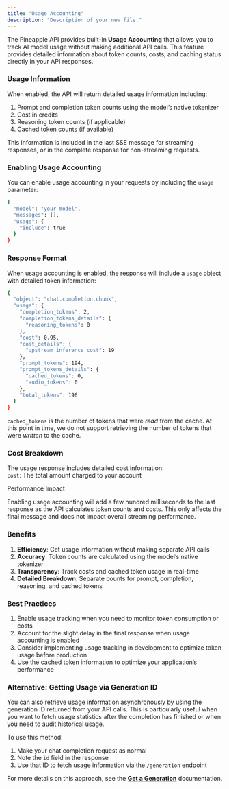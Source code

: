 ```yaml
---
title: "Usage Accounting"
description: "Description of your new file."
---
```


The Pineapple API provides built-in **Usage Accounting** that allows you to track AI model usage without making additional API calls. This feature provides detailed information about token counts, costs, and caching status directly in your API responses.

### Usage Information

When enabled, the API will return detailed usage information including:

1. Prompt and completion token counts using the model’s native tokenizer
2. Cost in credits
3. Reasoning token counts (if applicable)
4. Cached token counts (if available)

This information is included in the last SSE message for streaming responses, or in the complete response for non-streaming requests.

### Enabling Usage Accounting

You can enable usage accounting in your requests by including the `usage` parameter:

```bash
{
  "model": "your-model",
  "messages": [],
  "usage": {
    "include": true
  }
}
```

### Response Format

When usage accounting is enabled, the response will include a `usage` object with detailed token information:

```bash
{
  "object": "chat.completion.chunk",
  "usage": {
    "completion_tokens": 2,
    "completion_tokens_details": {
      "reasoning_tokens": 0
    },
    "cost": 0.95,
    "cost_details": {
      "upstream_inference_cost": 19
    },
    "prompt_tokens": 194,
    "prompt_tokens_details": {
      "cached_tokens": 0,
      "audio_tokens": 0
    },
    "total_tokens": 196
  }
}
```

`cached_tokens` is the number of tokens that were _read_ from the cache. At this point in time, we do not support retrieving the number of tokens that were _written_ to the cache.

### Cost Breakdown

The usage response includes detailed cost information:\
`cost`: The total amount charged to your account

<Note>
  Performance Impact

  Enabling usage accounting will add a few hundred milliseconds to the last response as the API calculates token counts and costs. This only affects the final message and does not impact overall streaming performance.
</Note>

### Benefits

1. **Efficiency**: Get usage information without making separate API calls
2. **Accuracy**: Token counts are calculated using the model’s native tokenizer
3. **Transparency**: Track costs and cached token usage in real-time
4. **Detailed Breakdown**: Separate counts for prompt, completion, reasoning, and cached tokens

### Best Practices

1. Enable usage tracking when you need to monitor token consumption or costs
2. Account for the slight delay in the final response when usage accounting is enabled
3. Consider implementing usage tracking in development to optimize token usage before production
4. Use the cached token information to optimize your application’s performance

### **Alternative: Getting Usage via Generation ID**

You can also retrieve usage information asynchronously by using the generation ID returned from your API calls. This is particularly useful when you want to fetch usage statistics after the completion has finished or when you need to audit historical usage.

To use this method:

1. Make your chat completion request as normal
2. Note the `id` field in the response
3. Use that ID to fetch usage information via the `/generation` endpoint

For more details on this approach, see the [**<u>Get a Generation</u>**](https://openrouter.ai/docs/api-reference/get-a-generation) documentation.